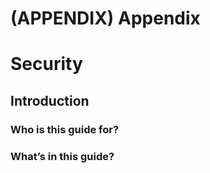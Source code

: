 # (APPENDIX) Appendix {-}

# Security

## Introduction

### Who is this guide for?

### What's in this guide?
